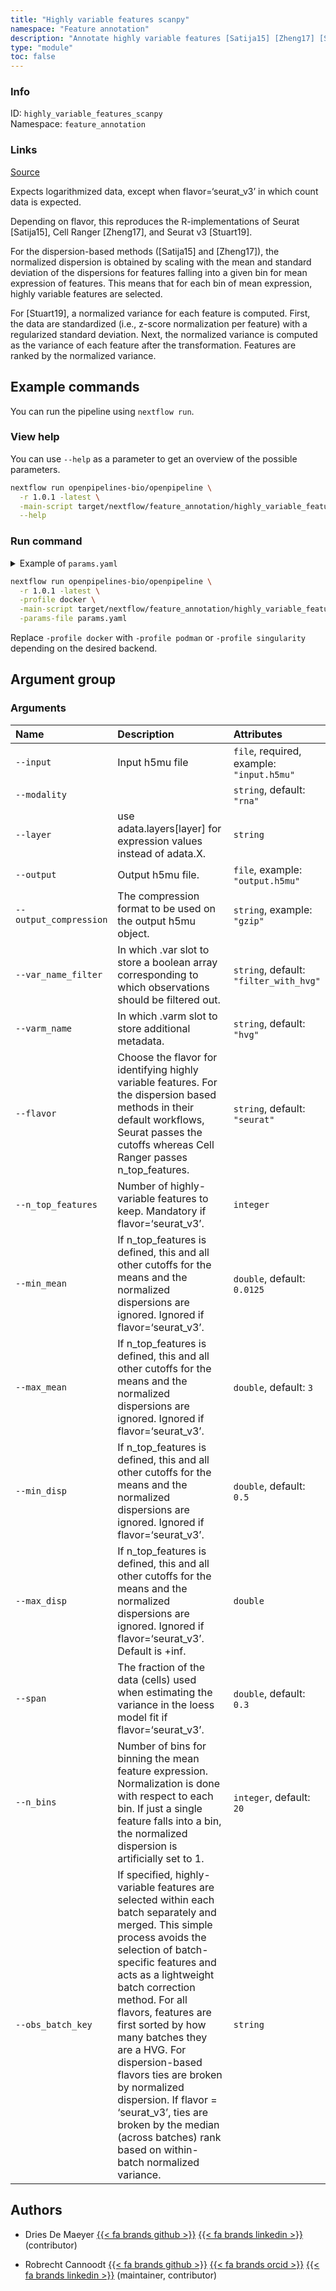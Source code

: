 ```yaml
---
title: "Highly variable features scanpy"
namespace: "Feature annotation"
description: "Annotate highly variable features [Satija15] [Zheng17] [Stuart19]."
type: "module"
toc: false
---
```


::: {.column-margin}

### Info

ID: `highly_variable_features_scanpy`  
Namespace: `feature_annotation`

### Links
[Source](https://github.com/openpipelines-bio/openpipeline/blob/1.0.1/src/feature_annotation/highly_variable_features_scanpy/config.vsh.yaml){.btn-action .btn-sm .btn-info .btn role="button"}

:::

Expects logarithmized data, except when flavor='seurat_v3' in which count data is expected.

Depending on flavor, this reproduces the R-implementations of Seurat [Satija15], Cell Ranger [Zheng17], and Seurat v3 [Stuart19].

For the dispersion-based methods ([Satija15] and [Zheng17]), the normalized dispersion is obtained by scaling with the mean and standard deviation of the dispersions for features falling into a given bin for mean expression of features. This means that for each bin of mean expression, highly variable features are selected.

For [Stuart19], a normalized variance for each feature is computed. First, the data are standardized (i.e., z-score normalization per feature) with a regularized standard deviation. Next, the normalized variance is computed as the variance of each feature after the transformation. Features are ranked by the normalized variance.


## Example commands

You can run the pipeline using `nextflow run`.

### View help

You can use `--help` as a parameter to get an overview of the possible parameters.

```bash
nextflow run openpipelines-bio/openpipeline \
  -r 1.0.1 -latest \
  -main-script target/nextflow/feature_annotation/highly_variable_features_scanpy/main.nf \
  --help
```

### Run command

<details>
<summary>Example of `params.yaml`</summary>
```yaml
# Arguments
input: # please fill in - example: "input.h5mu"
modality: "rna"
# layer: "foo"
# output: "$id.$key.output.h5mu"
# output_compression: "gzip"
var_name_filter: "filter_with_hvg"
varm_name: "hvg"
flavor: "seurat"
# n_top_features: 123
min_mean: 0.0125
max_mean: 3
min_disp: 0.5
# max_disp: 123.0
span: 0.3
n_bins: 20
# obs_batch_key: "foo"

# Nextflow input-output arguments
publish_dir: # please fill in - example: "output/"
# param_list: "my_params.yaml"
```
</details>

```bash
nextflow run openpipelines-bio/openpipeline \
  -r 1.0.1 -latest \
  -profile docker \
  -main-script target/nextflow/feature_annotation/highly_variable_features_scanpy/main.nf \
  -params-file params.yaml
```

:::{.callout-note}
Replace `-profile docker` with `-profile podman` or `-profile singularity` depending on the desired backend.
:::

## Argument group

### Arguments

|Name                   |Description                                                                                                                                                                                                                                                                                                                                                                                                                                                                                          |Attributes                                |
|:----------|:--------------------------------------------------|:--------------------|
|`--input`              |Input h5mu file                                                                                                                                                                                                                                                                                                                                                                                                                                                                                      |`file`, required, example: `"input.h5mu"` |
|`--modality`           |                                                                                                                                                                                                                                                                                                                                                                                                                                                                                                     |`string`, default: `"rna"`                |
|`--layer`              |use adata.layers[layer] for expression values instead of adata.X.                                                                                                                                                                                                                                                                                                                                                                                                                                    |`string`                                  |
|`--output`             |Output h5mu file.                                                                                                                                                                                                                                                                                                                                                                                                                                                                                    |`file`, example: `"output.h5mu"`          |
|`--output_compression` |The compression format to be used on the output h5mu object.                                                                                                                                                                                                                                                                                                                                                                                                                                         |`string`, example: `"gzip"`               |
|`--var_name_filter`    |In which .var slot to store a boolean array corresponding to which observations should be filtered out.                                                                                                                                                                                                                                                                                                                                                                                              |`string`, default: `"filter_with_hvg"`    |
|`--varm_name`          |In which .varm slot to store additional metadata.                                                                                                                                                                                                                                                                                                                                                                                                                                                    |`string`, default: `"hvg"`                |
|`--flavor`             |Choose the flavor for identifying highly variable features. For the dispersion based methods in their default workflows, Seurat passes the cutoffs whereas Cell Ranger passes n_top_features.                                                                                                                                                                                                                                                                                                        |`string`, default: `"seurat"`             |
|`--n_top_features`     |Number of highly-variable features to keep. Mandatory if flavor='seurat_v3'.                                                                                                                                                                                                                                                                                                                                                                                                                         |`integer`                                 |
|`--min_mean`           |If n_top_features is defined, this and all other cutoffs for the means and the normalized dispersions are ignored. Ignored if flavor='seurat_v3'.                                                                                                                                                                                                                                                                                                                                                    |`double`, default: `0.0125`               |
|`--max_mean`           |If n_top_features is defined, this and all other cutoffs for the means and the normalized dispersions are ignored. Ignored if flavor='seurat_v3'.                                                                                                                                                                                                                                                                                                                                                    |`double`, default: `3`                    |
|`--min_disp`           |If n_top_features is defined, this and all other cutoffs for the means and the normalized dispersions are ignored. Ignored if flavor='seurat_v3'.                                                                                                                                                                                                                                                                                                                                                    |`double`, default: `0.5`                  |
|`--max_disp`           |If n_top_features is defined, this and all other cutoffs for the means and the normalized dispersions are ignored. Ignored if flavor='seurat_v3'. Default is +inf.                                                                                                                                                                                                                                                                                                                                   |`double`                                  |
|`--span`               |The fraction of the data (cells) used when estimating the variance in the loess model fit if flavor='seurat_v3'.                                                                                                                                                                                                                                                                                                                                                                                     |`double`, default: `0.3`                  |
|`--n_bins`             |Number of bins for binning the mean feature expression. Normalization is done with respect to each bin. If just a single feature falls into a bin, the normalized dispersion is artificially set to 1.                                                                                                                                                                                                                                                                                               |`integer`, default: `20`                  |
|`--obs_batch_key`      |If specified, highly-variable features are selected within each batch separately and merged. This simple  process avoids the selection of batch-specific features and acts as a lightweight batch correction method.  For all flavors, features are first sorted by how many batches they are a HVG. For dispersion-based flavors  ties are broken by normalized dispersion. If flavor = 'seurat_v3', ties are broken by the median (across batches) rank based on within-batch normalized variance. |`string`                                  |

## Authors


  * Dries De Maeyer [{{< fa brands github >}}](https://github.com/ddemaeyer) [{{< fa brands linkedin >}}](https://linkedin.com/in/dries-de-maeyer-b46a814) (contributor)

  * Robrecht Cannoodt [{{< fa brands github >}}](https://github.com/rcannood) [{{< fa brands orcid >}}](https://orcid.org/0000-0003-3641-729X) [{{< fa brands linkedin >}}](https://linkedin.com/in/robrechtcannoodt) (maintainer, contributor)

